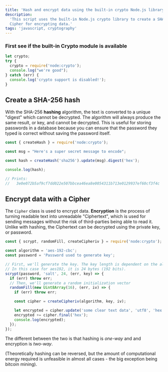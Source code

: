 ```yaml
---
title: 'Hash and encrypt data using the built-in crypto Node.js library'
description:
  'This script uses the built-in Node.js crypto library to create a SHA-256 hash and a
  Cipher for encrypting data.'
tags: 'javascript, cryptography'
---
```


### First see if the built-in Crypto module is available

```javascript
let crypto;
try {
  crypto = require('node:crypto');
  console.log("we're good");
} catch (err) {
  console.log('crypto support is disabled!');
}
```

## Create a SHA-256 hash

With the SHA-256 **hashing** algorithm, the text is converted to a unique "digest" which
cannot be decrypted. The algorithm will always produce the same result, or key, and cannot
be decrypted. This is useful for storing passwords in a database because you can ensure that
the password they typed is correct without saving the password itself.

```javascript
const { createHash } = require('node:crypto');

const msg = "Here's a super secret message to encode";

const hash = createHash('sha256').update(msg).digest('hex');

console.log(hash);

// Prints:
//   3e0e072b5af9cf7dd022e507bbcea46ea8e0054311b713e0129937ef60cf3f4c
```

## Encrypt data with a Cipher

The `Cipher` class is used to encrypt data. **Encryption** is the process of turning
readable text into unreadable "Ciphertext", which is used for sending messages without the
risk of third-parties being able to read it. Unlike with hashing, the Ciphertext can be
decrypted using the private key, or password.

```javascript
const { scrypt, randomFill, createCipheriv } = require('node:crypto');

const algorithm = 'aes-192-cbc';
const password = 'Password used to generate key';

// First, we'll generate the key. The key length is dependent on the algorithm.
// In this case for aes192, it is 24 bytes (192 bits).
scrypt(password, 'salt', 24, (err, key) => {
  if (err) throw err;
  // Then, we'll generate a random initialization vector
  randomFill(new Uint8Array(16), (err, iv) => {
    if (err) throw err;

    const cipher = createCipheriv(algorithm, key, iv);

    let encrypted = cipher.update('some clear text data', 'utf8', 'hex');
    encrypted += cipher.final('hex');
    console.log(encrypted);
  });
});
```

The different between the two is that hashing is _one-way_ and and encryption is _two-way_.

(Theoretically hashing can be reversed, but the amount of computational energy required is
unfeasible in almost all cases - the big exception being bitcoin mining).
